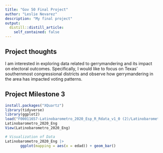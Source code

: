 ```yaml
---
title: "Gov 50 Final Project"
author: "Leslie Nevarez"
description: "My final project"
output:
  distill::distill_article:
    self_contained: false
---
```




## Project thoughts

I am interested in exploring data related to gerrymandering and its impact on electoral outcomes. Specifically, I would like to focus on Texas' southernmost congressional districts and observe how gerrymandering in the area has impacted voting patterns. 


## Project Milestone 3

```r
install.packages("XQuartz")
library(tidyverse)
library(ggplot2)
load("F00011657-Latinobarometro_2020_Esp_R_Rdata_v1_0 (2)/Latinobarometro_2020_Eng_Rdata_v1_0.rdata")
Latinobarometro_2020_Eng
View(Latinobarometro_2020_Eng)

# Visualization of Data
Latinobarometro_2020_Eng |> 
       ggplot(mapping = aes(x = edad)) + geom_bar()
```


